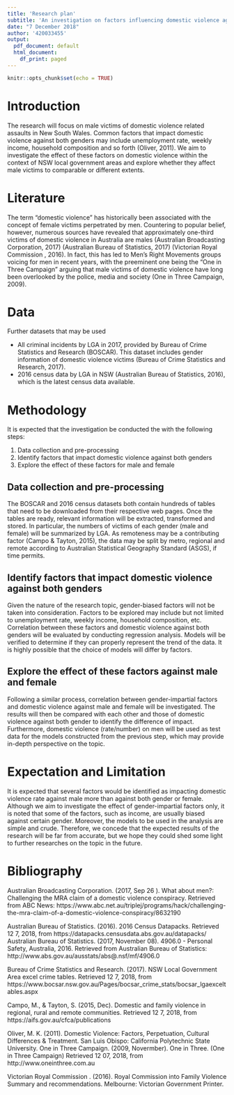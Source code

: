 ```yaml
---
title: 'Research plan'  
subtitle: 'An investigation on factors influencing domestic violence against males'
date: "7 December 2018"
author: '420033455'
output:
  pdf_document: default
  html_document:
    df_print: paged
---
```


```r
knitr::opts_chunk$set(echo = TRUE)
```



# Introduction 
The research will focus on male victims of domestic violence related assaults in New South Wales. Common factors that impact domestic violence against both genders may include unemployment rate, weekly income, household composition and so forth (Oliver, 2011).  We aim to investigate the effect of these factors on domestic violence within the context of NSW local government areas and explore whether they affect male victims to comparable or different extents.

\vspace{6mm}

# Literature 
The term “domestic violence” has historically been associated with the concept of female victims perpetrated by men. Countering to popular belief, however, numerous sources have revealed that approximately one-third victims of domestic violence in Australia are males (Australian Broadcasting Corporation, 2017) (Australian Bureau of Statistics, 2017) (Victorian Royal Commission , 2016). In fact, this has led to Men’s Right Movements groups voicing for men in recent years, with the preeminent one being the “One in Three Campaign” arguing that male victims of domestic violence have long been overlooked by the police, media and society (One in Three Campaign, 2009).

\vspace{6mm}

# Data
Further datasets that may be used

* All criminal incidents by LGA in 2017, provided by Bureau of Crime Statistics and Research (BOSCAR). This dataset includes gender information of domestic violence victims (Bureau of Crime Statistics and Research, 2017). 
* 2016 census data by LGA in NSW (Australian Bureau of Statistics, 2016), which is the latest census data available.

\newpage

# Methodology
It is expected that the investigation be conducted the with the following steps:

1.	Data collection and pre-processing
2.	Identify factors that impact domestic violence against both genders
3.	Explore the effect of these factors for male and female

\vspace{3mm}

## Data collection and pre-processing
The BOSCAR and 2016 census datasets both contain hundreds of tables that need to be downloaded from their respective web pages. Once the tables are ready, relevant information will be extracted, transformed and stored. In particular, the numbers of victims of each gender (male and female) will be summarized by LGA. As remoteness may be a contributing factor (Campo & Tayton, 2015), the data may be split by metro, regional and remote according to Australian Statistical Geography Standard (ASGS), if time permits. 

\vspace{3mm}

## Identify factors that impact domestic violence against both genders
Given the nature of the research topic, gender-biased factors will not be taken into consideration. Factors to be explored may include but not limited to unemployment rate, weekly income, household composition, etc. Correlation between these factors and domestic violence against both genders will be evaluated by conducting regression analysis. Models will be verified to determine if they can properly represent the trend of the data. It is highly possible that the choice of models will differ by factors. 

\vspace{3mm}

## Explore the effect of these factors against male and female 
Following a similar process, correlation between gender-impartial factors and domestic violence against male and female will be investigated. The results will then be compared with each other and those of domestic violence against both gender to identify the difference of impact. Furthermore, domestic violence (rate/number) on men will be used as test data for the models constructed from the previous step, which may provide in-depth perspective on the topic. 

\vspace{6mm}

# Expectation and Limitation
It is expected that several factors would be identified as impacting domestic violence rate against male more than against both gender or female. Although we aim to investigate the effect of gender-impartial factors only, it is noted that some of the factors, such as income, are usually biased against certain gender. Moreover, the models to be used in the analysis are simple and crude. Therefore, we concede that the expected results of the research will be far from accurate, but we hope they could shed some light to further researches on the topic in the future.


\newpage

# Bibliography 
Australian Broadcasting Corporation. (2017, Sep 26 ). What about men?: Challenging the MRA claim of a domestic violence conspiracy. Retrieved from ABC News: https://www.abc.net.au/triplej/programs/hack/challenging-the-mra-claim-of-a-domestic-violence-conspiracy/8632190

Australian Bureau of Statistics. (2016). 2016 Census Datapacks. Retrieved 12 7, 2018, from https://datapacks.censusdata.abs.gov.au/datapacks/
Australian Bureau of Statistics. (2017, November 08). 4906.0 - Personal Safety, Australia, 2016. Retrieved from Australian Bureau of Statistics: http://www.abs.gov.au/ausstats/abs@.nsf/mf/4906.0

Bureau of Crime Statistics and Research. (2017). NSW Local Government Area excel crime tables. Retrieved 12 7, 2018, from https://www.bocsar.nsw.gov.au/Pages/bocsar_crime_stats/bocsar_lgaexceltables.aspx

Campo, M., & Tayton, S. (2015, Dec). Domestic and family violence in regional, rural and remote communities. Retrieved 12 7, 2018, from https://aifs.gov.au/cfca/publications

Oliver, M. K. (2011). Domestic Violence: Factors, Perpetuation, Cultural Differences & Treatment. San Luis Obispo: California Polytechnic State University.
One in Three Campaign. (2009, Novermber). One in Three. (One in Three Campaign) Retrieved 12 07, 2018, from http://www.oneinthree.com.au

Victorian Royal Commission . (2016). Royal Commission into Family Violence Summary and recommendations. Melbourne: Victorian Government Printer.

